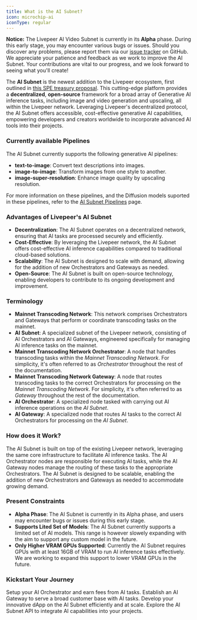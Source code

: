 ```yaml
---
title: What is the AI Subnet?
icon: microchip-ai
iconType: regular
---
```


<Warning>**Notice:** The Livepeer AI Video Subnet is currently in its **Alpha** phase. During this early stage, you may encounter various bugs or issues. Should you discover any problems, please report them via our [issue tracker](https://github.com/livepeer/go-livepeer/issues/new/choose) on GitHub. We appreciate your patience and feedback as we work to improve the AI Subnet. Your contributions are vital to our progress, and we look forward to seeing what you'll create!</Warning>

The **AI Subnet** is the newest addition to the Livepeer ecosystem, first outlined in [this SPE treasury proposal](https://explorer.livepeer.org/treasury/82843445347363563575858115586375001878287509193479217286690041153234635982713). This cutting-edge platform provides a **decentralized**, **open-source** framework for a broad array of Generative AI inference tasks, including image and video generation and upscaling, all within the Livepeer network. Leveraging Livepeer's decentralized protocol, the AI Subnet offers accessible, cost-effective generative AI capabilities, empowering developers and creators worldwide to incorporate advanced AI tools into their projects.

### Currently available Pipelines

The AI Subnet currently supports the following generative AI pipelines:

- **text-to-image**: Convert text descriptions into images.
- **image-to-image**: Transform images from one style to another.
- **image-super-resolution**: Enhance image quality by upscaling resolution.

For more information on these pipelines, and the Diffusion models suported in these pipelines, refer to the [AI Subnet Pipelines](/ai/pipelines) page.

### Advantages of Livepeer's AI Subnet

- **Decentralization**: The AI Subnet operates on a decentralized network, ensuring that AI tasks are processed securely and efficiently.
- **Cost-Effective**: By leveraging the Livepeer network, the AI Subnet offers cost-effective AI inference capabilities compared to traditional cloud-based solutions.
- **Scalability**: The AI Subnet is designed to scale with demand, allowing for the addition of new Orchestrators and Gateways as needed.
- **Open-Source**: The AI Subnet is built on open-source technology, enabling developers to contribute to its ongoing development and improvement.

### Terminology

- **Mainnet Transcoding Network**: This network comprises Orchestrators and Gateways that perform or coordinate transcoding tasks on the mainnet.
- **AI Subnet**: A specialized subnet of the Livepeer network, consisting of AI Orchestrators and AI Gateways, engineered specifically for managing AI inference tasks on the mainnet.
- **Mainnet Transcoding Network Orchestrator**: A node that handles transcoding tasks within the _Mainnet Transcoding Network_. For simplicity, it's often referred to as _Orchestrator_ throughout the rest of the documentation.
- **Mainnet Transcoding Network Gateway**: A node that routes transcoding tasks to the correct Orchestrators for processing on the _Mainnet Transcoding Network_. For simplicity, it's often referred to as _Gateway_ throughout the rest of the documentation.
- **AI Orchestrator**: A specialized node tasked with carrying out AI inference operations on the _AI Subnet_.
- **AI Gateway**: A specialized node that routes AI tasks to the correct AI Orchestrators for processing on the _AI Subnet_.

### How does it Work?

The AI Subnet is built on top of the existing Livepeer network, leveraging the same core infrastructure to facilitate AI inference tasks. The AI Orchestrator nodes are responsible for executing AI tasks, while the AI Gateway nodes manage the routing of these tasks to the appropriate Orchestrators. The AI Subnet is designed to be scalable, enabling the addition of new Orchestrators and Gateways as needed to accommodate growing demand.

### Present Constraints

- **Alpha Phase**: The AI Subnet is currently in its Alpha phase, and users may encounter bugs or issues during this early stage.
- **Supports Lited Set of Models**: The AI Subnet currently supports a limited set of AI models. This range is however slowely expanding with the aim to support any custom model in the future.
- **Only Higher VRAM GPUs Supported**: Currently the AI Subnet requires GPUs with at least 16GB of VRAM to run AI inference tasks effectively. We are working to expand this support to lower VRAM GPUs in the future.

### Kickstart Your Journey


<CardGroup cols={2}>
  <Card
    href="/ai/orchestrator/get_started"
    title="Setup AI Orchestrator"
    icon="robot"
    iconType="duotone"
  >
    Setup your AI Orchestrator and earn fees from AI tasks.
  </Card>
  <Card
    href="/ai/setup-gateway"
    title="Setup AI Gateway"
    icon="play"
    iconType="duotone"
  >
    Establish an AI Gateway to serve a broad customer base with AI tasks.
  </Card>
  <Card
    href="/ai/builders"
    title="Build your dApp"
    icon="screwdriver-wrench"
    iconType="duotone"
  >
    Develop your innovative dApp on the AI Subnet efficiently and at scale.
  </Card>
  <Card
    href="/ai/api-reference"
    title="AI API Reference"
    icon="rectangle-terminal"
    iconType="duotone"
  >
    Explore the AI Subnet API to integrate AI capabilities into your projects.
  </Card>
</CardGroup>
